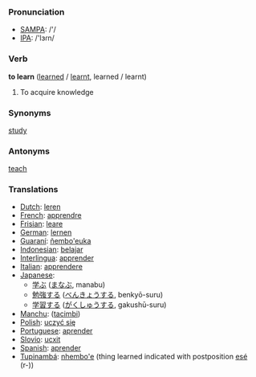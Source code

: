 === Pronunciation ===
*[[w:SAMPA|SAMPA]]: /'/
*[[w:IPA|IPA]]: /'lɜɾn/

=== Verb ===

'''to learn''' ([[learned]] / [[learnt]], learned / learnt)

#To acquire knowledge

=== Synonyms ===

[[study]]

=== Antonyms ===

[[teach]]


=== Translations ===
*[[Dutch]]: [[leren]]
*[[French]]: [[apprendre]]
*[[Frisian]]: [[leare]]
*[[German]]: [[lernen]]
*[[Guaraní]]: [[ñembo'euka]]
*[[Indonesian]]: [[ajar|belajar]]
*[[Interlingua]]: [[apprender]]
*[[Italian]]: [[apprendere]]
*[[Japanese]]:
** [[学ぶ]] ([[まなぶ]], manabu)
** [[勉強]]する ([[べんきょう]]する, benkyō-suru)
** [[学習]]する ([[がくしゅう]]する, gakushū-suru)
*[[Manchu]]: ([[tacimbi]])
*[[Polish]]: [[uczyć się]]
*[[Portuguese]]: [[aprender]]
*[[Slovio]]: [[ucxit]]
*[[Spanish]]: [[aprender]]
*[[Tupinambá]]: [[nhembo'e]] (thing learned indicated with postposition [[esé]] (r-))